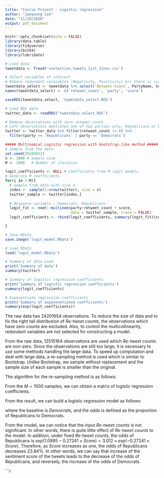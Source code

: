 ```yaml
---
title: "Course Project - Logistic regression"
author: "Jaeyoung Lee"
date: "11/29/2020"
output: pdf_document
---
```


```r
knitr::opts_chunk$set(echo = FALSE)
library(data.table)
library(tidyverse)
library(bit64)
library(lubridate)
```


```r
# Load data
tweetdata <- fread('uselection_tweets_1jul_11nov.csv')

# Select variables of interest
# Remove redundant varaiables (Negativity, Positivity) b/c there is score
tweetdata_select <- tweetdata %>% select(`Retweet-Count`, PartyName, Score)
names(tweetdata_select) <- c('retweet_count', 'party', 'score')

saveRDS(tweetdata_select, 'tweetdata_select.RDS')

```

```r
# Load RDS data
twitter_data <- readRDS('tweetdata_select.RDS')

# Remove observations with zero retweet_count 
# Left observations mentioned one of two parties only: Republicans or Democrats
twitter <- twitter_data %>% filter(retweet_count != 0) %>% 
  filter(party == 'Republicans' | party == 'Democrats') 

```

```r
##### Multinomial Logistic regression with bootstrap-like method #####
# Sample from the data
set.seed(20202021)
n <- 1000 # Sample size
M <- 1000   # Number of iteration

logit_coefficients <- NULL # Coefficients from M logit models
# Generate M coefficients
for(i in 1:M){
  # Sample from data with size n
  index <- sample(1:nrow(twitter), size = n) 
  twitter_sample <- twitter[index,]           
  
  # Response variable : Democrats, Republicans
  logit_fit <- nnet::multinom(party~retweet_count + score, 
                              data = twitter_sample, trace = FALSE)
  logit_coefficients <- rbind(logit_coefficients, summary(logit_fit)$coefficients)

}

# Save RData
save.image('logit_model.RData')


```

```r
# Load RData
load('logit_model.RData')

```

```r
# Summary of data used
print('Summary of data')
summary(twitter)

# Summary of logistic regression coefficients
print('Summary of logistic regression coefficients')
summary(logit_coefficients)

# Exponentiate regression coefficients
print('Summary of exponenetiated coefficients')
summary(exp(logit_coefficients))

```
\pagebreak

The raw data has $24201654$ observations. To reduce the size of data and to fix the right tail distribution of *Re-tweet counts*, the observations which have zero counts are excluded. Also, to control the multicollinearity, redundant variables are not selected for constructing a model. 

From the raw data, $12515164$ observations are used which *Re-tweet counts* are non-zero. Since the observations are still too large, it is necessary to use some methods handling the large data. To speed up computation and deal with large data, a re-sampling method is used which is similar to Bootstrap. Unlike Bootstrap, we sample without replacement and the sample size of each sample is smaller than the original.

The algorithm for the re-sampling method is as follows:

\begin{enumerate}
  \item For j = 1, \ldots, $M = 1000$,
    \begin{enumerate}
      \item Obtain sample of size $n = 1000$.
      \item Fit logistic regression from the $j$th sample.
      \item Store the coefficients of the model.
    \end{enumerate}
\end{enumerate}

From the $M = 1000$ samples, we can obtain a matrix of logistic regression coefficients. 

From the result, we can build a logistic regression model as follows:

\begin{eqnarray} 
\log \frac{P(Y = Republicans)}{P(Y = Democrats)} = 1.0995 - 4 \times 10^{-6} Retweet -0.27241 Score
\end{eqnarray}
where the baseline is *Democrats*, and the odds is defined as the proportion of Republicans to Democrats.

From the model, we can notice that the input *Re-tweet counts* is not significant. In other words, there is quite little effect of *Re-tweet counts* to the model. In addition, under fixed *Re-tweet counts*, the odds of Republicans is $exp(1.0995 -0.27241 \times Score) = 3.012 \times exp(-0.27241 \times Score)$. Therefore, as *Score* increases as one, the odds of Republicans decreases 23.84%. In other words, we can say that increase of the sentiment score of the tweets leads to the decrease of the odds of Republicans, and reversely, the increase of the odds of Democrats.





\pagebreak

```r
